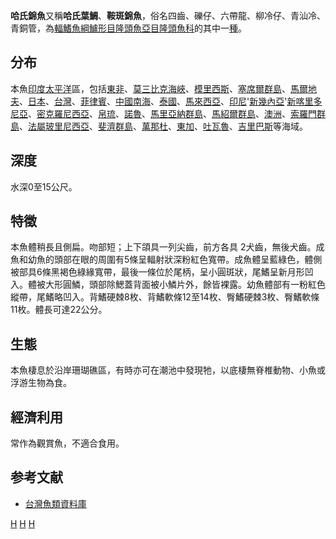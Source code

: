{{Speciesbox 
| taxon = Thalassoma hardwicke
| status = LC
| status_system = IUCN3.1
| image = Thalassoma hardwicke Réunion.jpg
| binomial_authority = [[Bennett|Bennett]], 1830
| synonyms = *''Julis schwanenfeldii''<br /><small>Bleeker, 1853</small>
*''Sparus hardwicke''<br /><small>Bennett, 1830</small>
*''Thalassoma hardwickei''<br /><small>Bennett, 1830</small>
*''Thalassoma hardwicki''<br /><small>Bennett, 1830</small>
*''Thalassoma hardwickii''<br /><small>Bleeker, 1853</small>
*''Thalassoma schwanefeldi''<br /><small>Bleeker, 1853</small>
}}
'''哈氏錦魚'''又稱'''哈氏葉鯛'''、'''鞍斑錦魚'''，俗名四齒、礫仔、六帶龍、柳冷仔、青汕冷、青銅管，為[[輻鰭魚綱|輻鰭魚綱]][[鱸形目|鱸形目]][[隆頭魚亞目|隆頭魚亞目]][[隆頭魚科|隆頭魚科]]的其中一[[種|種]]。

==分布==
本魚[[印度|印度]][[太平洋|太平洋]]區，包括[[東非|東非]]、[[莫三比克海峽|莫三比克海峽]]、[[模里西斯|模里西斯]]、[[塞席爾群島|塞席爾群島]]、[[馬爾地夫|馬爾地夫]]、[[日本|日本]]、[[台灣|台灣]]、[[菲律賓|菲律賓]]、[[中國|中國]][[南海|南海]]、[[泰國|泰國]]、[[馬來西亞|馬來西亞]]、[[印尼|印尼]]'[[新幾內亞|新幾內亞]]'[[新喀里多尼亞|新喀里多尼亞]]、[[密克羅尼西亞|密克羅尼西亞]]、[[帛琉|帛琉]]、[[諾魯|諾魯]]、[[馬里亞納群島|馬里亞納群島]]、[[馬紹爾群島|馬紹爾群島]]、[[澳洲|澳洲]]、[[索羅門群島|索羅門群島]]、[[法屬玻里尼西亞|法屬玻里尼西亞]]、[[斐濟群島|斐濟群島]]、[[萬那杜|萬那杜]]、[[東加|東加]]、[[吐瓦魯|吐瓦魯]]、[[吉里巴斯|吉里巴斯]]等海域。

==深度==
水深0至15公尺。

==特徵==
本魚體稍長且側扁。吻部短；上下頜具一列尖齒，前方各具 2犬齒，無後犬齒。成魚和幼魚的頭部在眼的周圍有5條呈輻射狀深粉紅色寬帶。成魚體呈藍綠色，體側被部具6條黑褐色綠緣寬帶，最後一條位於尾柄，呈小圓斑狀，尾鰭呈新月形凹入。體被大形圓鱗，頭部除鰓蓋背面被小鱗片外，餘皆裸露。幼魚體部有一粉紅色縱帶，尾鰭略凹入。背鰭硬棘8枚、背鰭軟條12至14枚、臀鰭硬棘3枚、臀鰭軟條11枚。體長可達22公分。

==生態==
本魚棲息於沿岸珊瑚礁區，有時亦可在潮池中發現牠，以底棲無脊椎動物、小魚或浮游生物為食。 
==經濟利用== 
常作為觀賞魚，不適合食用。

==参考文献==
*[http://fishdb.sinica.edu.tw/ 台灣魚類資料庫]{{Wayback|url=http://fishdb.sinica.edu.tw/ |date=20160304193340 }}
{{Taxonbar|from=Q2634701}}

[[Category:觀賞魚|H]]
[[Category:錦魚屬|H]]
[[Category:1830年描述的鱼类|H]]